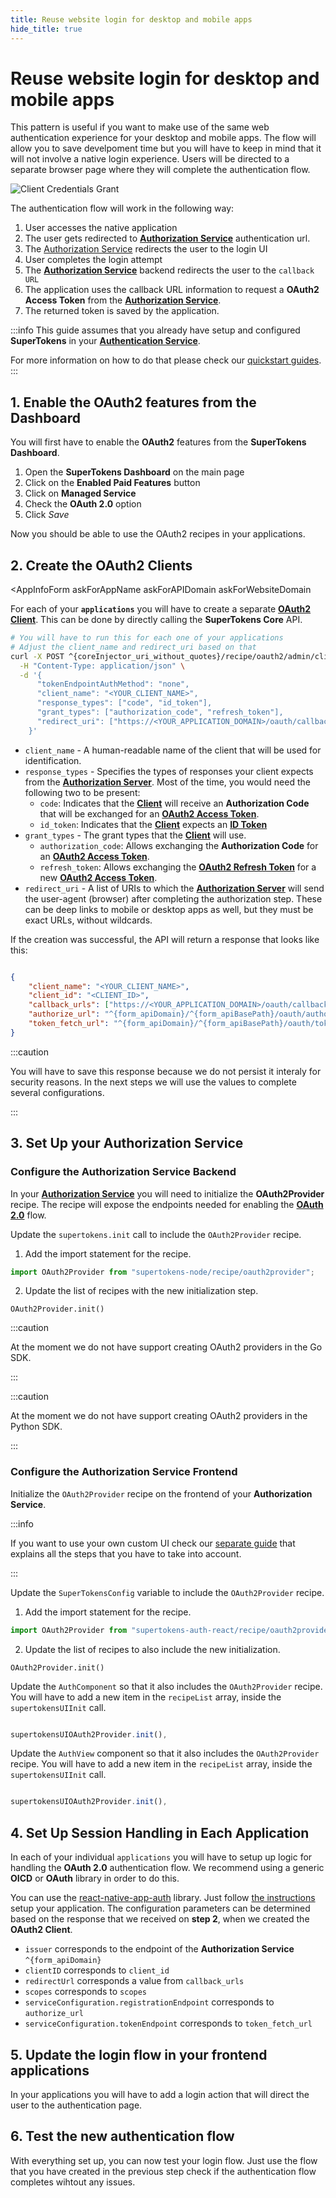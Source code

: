```yaml
---
title: Reuse website login for desktop and mobile apps
hide_title: true
---
```




# Reuse website login for desktop and mobile apps

This pattern is useful if you want to make use of the same web authentication experience for your desktop and mobile apps.
The flow will allow you to save develpoment time but you will have to keep in mind that it will not involve a native login experience.
Users will be directed to a separate browser page where they will complete the authentication flow.

<img src="/img/botandspamdetection/sequence-diagram.png" alt="Client Credentials Grant"/>

The authentication flow will work in the following way:

1. User accesses the native application
2. The user gets redirected to [**Authorization Service**](/docs/oauth/introduction#authorization-service) authentication url.
3. The [Authorization Service](/docs/oauth/introduction#authorization-service) redirects the user to the login UI
4. User completes the login attempt 
5. The [**Authorization Service**](/docs/oauth/introduction#authorization-service) backend redirects the user to the `callback URL`
6. The application uses the callback URL information to request a **OAuth2 Access Token** from the [**Authorization Service**](/docs/oauth/introduction#authorization-service).
7. The returned token is saved by the application.

:::info
This guide assumes that you already have setup and configured **SuperTokens** in your [**Authentication Service**](/docs/oauth/introduction#authentication-service). 

For more information on how to do that please check our [quickstart guides](/docs/guides).
:::

## 1. Enable the OAuth2 features from the Dashboard

You will first have to enable the **OAuth2** features from the **SuperTokens Dashboard**.
1. Open the **SuperTokens Dashboard** on the main page
2. Click on the **Enabled Paid Features** button
3. Click on **Managed Service**
4. Check the **OAuth 2.0** option
5. Click *Save* 

Now you should be able to use the OAuth2 recipes in your applications.


## 2. Create the OAuth2 Clients

<CoreInjector defaultValue="https://<your-core-identifier>.aws.supertokens.io" showTenantId={false}>

<AppInfoForm
    askForAppName
    askForAPIDomain
    askForWebsiteDomain
>

For each of your **`applications`** you will have to create a separate [**OAuth2 Client**](/docs/oauth/introduction#client).
This can be done by directly calling the **SuperTokens Core** API.


```bash
# You will have to run this for each one of your applications
# Adjust the client_name and redirect_uri based on that
curl -X POST ^{coreInjector_uri_without_quotes}/recipe/oauth2/admin/clients \
  -H "Content-Type: application/json" \
  -d '{
      "tokenEndpointAuthMethod": "none",
      "client_name": "<YOUR_CLIENT_NAME>",
      "response_types": ["code", "id_token"],
      "grant_types": ["authorization_code", "refresh_token"],
      "redirect_uri": ["https://<YOUR_APPLICATION_DOMAIN>/oauth/callback"]
    }'
```

- `client_name` - A human-readable name of the client that will be used for identification.
- `response_types` - Specifies the types of responses your client expects from the [**Authorization Server**](/docs/oauth/introduction#authorization-server). Most of the time, you would need the following two to be present:
    - `code`: Indicates that the [**Client**](/docs/oauth/introduction#client) will receive an **Authorization Code** that will be exchanged for an [**OAuth2 Access Token**](/docs/oauth/introduction#oauth2-access-token).
    - `id_token`: Indicates that the [**Client**](/docs/oauth/introduction#client) expects an [**ID Token**](/docs/oauth/introduction#id-token)
- `grant_types` - The grant types that the [**Client**](/docs/oauth/introduction#client) will use. 
    - `authorization_code`: Allows exchanging the **Authorization Code** for an [**OAuth2 Access Token**](/docs/oauth/introduction#oauth2-access-token).
    - `refresh_token`: Allows exchanging the [**OAuth2 Refresh Token**](/docs/oauth/introduction#oauth2-refresh-token) for a new [**OAuth2 Access Token**](/docs/oauth/introduction#oauth2-access-token).
- `redirect_uri` - A list of URIs to which the [**Authorization Server**](/docs/oauth/introduction#authorization-server) will send the user-agent (browser) after completing the authorization step. These can be deep links to mobile or desktop apps as well, but they must be exact URLs, without wildcards.

If the creation was successful, the API will return a response that looks like this:

```json

{
    "client_name": "<YOUR_CLIENT_NAME>",
    "client_id": "<CLIENT_ID>",
    "callback_urls": ["https://<YOUR_APPLICATION_DOMAIN>/oauth/callback"],
    "authorize_url": "^{form_apiDomain}/^{form_apiBasePath}/oauth/authorize",
    "token_fetch_url": "^{form_apiDomain}/^{form_apiBasePath}/oauth/token"
}

```

:::caution

You will have to save this response because we do not persist it interaly for security reasons.
In the next steps we will use the values to complete several configurations.

:::

## 3. Set Up your Authorization Service 

### Configure the Authorization Service Backend

In your [**Authorization Service**](/docs/oauth/introduction#authorization-service) you will need to initialize the **OAuth2Provider** recipe.
The recipe will expose the endpoints needed for enabling the [**OAuth 2.0**](/docs/oauth/introduction#oauth-20) flow.


<BackendSDKTabs>
<TabItem value="nodejs">

Update the `supertokens.init` call to include the `OAuth2Provider` recipe.

1. Add the import statement for the recipe.

```typescript 
import OAuth2Provider from "supertokens-node/recipe/oauth2provider";
```

2. Update the list of recipes with the new initialization step.

```tsx
OAuth2Provider.init()
```

</TabItem>

<TabItem value="go">

:::caution

At the moment we do not have support creating OAuth2 providers in the Go SDK.

:::

</TabItem>

<TabItem value="python">

:::caution

At the moment we do not have support creating OAuth2 providers in the Python SDK.

:::

</TabItem>

</BackendSDKTabs>


###  Configure the Authorization Service Frontend 


Initialize the `OAuth2Provider` recipe on the frontend of your **Authorization Service**. 

:::info

If you want to use your own custom UI check our [separate guide](/docs/oauth/customizations/custom-ui) that explains
all the steps that you have to take into account.

:::

<OAuthFrontendTabs>


<TabItem value="react">

Update the `SuperTokensConfig` variable to include the `OAuth2Provider` recipe.

1. Add the import statement for the recipe.

```typescript 
import OAuth2Provider from "supertokens-auth-react/recipe/oauth2provider";
```

2. Update the list of recipes to also include the new initialization.

```tsx
OAuth2Provider.init()
```
    
</TabItem>


<TabItem value="angular">

Update the `AuthComponent` so that it also includes the `OAuth2Provider` recipe.
You will have to add a new item in the `recipeList` array, inside the `supertokensUIInit` call.

```typescript

supertokensUIOAuth2Provider.init(),

```

</TabItem>

<TabItem value="vue">

Update the `AuthView` component so that it also includes the `OAuth2Provider` recipe.
You will have to add a new item in the `recipeList` array, inside the `supertokensUIInit` call.

```typescript

supertokensUIOAuth2Provider.init(),

```
    
</TabItem>
    
</OAuthFrontendTabs>



## 4. Set Up Session Handling in Each Application

In each of your individual `applications` you will have to setup up logic for handling the **OAuth 2.0** authentication flow.
We recommend using a generic **OICD** or **OAuth** library in order to do this.

<OAuthMobileTabs>

<TabItem value="react-native">

You can use the [react-native-app-auth](https://commerce.nearform.com/open-source/react-native-app-auth/) library. 
Just follow [the instructions](https://commerce.nearform.com/open-source/react-native-app-auth/docs/usage/config) setup your application. 
The configuration parameters can be determined based on the response that we received on **step 2**, when we created the **OAuth2 Client**.

- `issuer` corresponds to the endpoint of the **Authorization Service** `^{form_apiDomain}`
- `clientID` corresponds to `client_id`
- `redirectUrl` corresponds a value from `callback_urls`
- `scopes` corresponds to `scopes` 
- `serviceConfiguration.registrationEndpoint` corresponds to `authorize_url`
- `serviceConfiguration.tokenEndpoint` corresponds to `token_fetch_url`

</TabItem>

<TabItem value="swift">


</TabItem>


<TabItem value="kotlin"> 


</TabItem>


</OAuthMobileTabs>


## 5. Update the login flow in your frontend applications

In your applications you will have to add a login action that will direct the user to the authentication page.

## 6. Test the new authentication flow

With everything set up, you can now test your login flow.
Just use the flow that you have created in the previous step check if the authentication flow completes wihtout any issues.



</AppInfoForm>

</CoreInjector>
